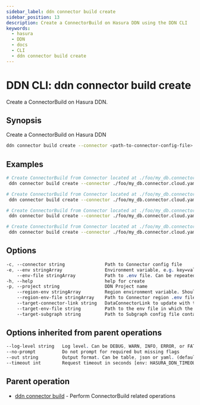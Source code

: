 ```yaml
---
sidebar_label: ddn connector build create
sidebar_position: 13
description: Create a ConnectorBuild on Hasura DDN using the DDN CLI
keywords:
  - hasura
  - DDN
  - docs
  - CLI
  - ddn connector build create
---
```


# DDN CLI: ddn connector build create

Create a ConnectorBuild on Hasura DDN.

## Synopsis

Create a ConnectorBuild on Hasura DDN

```bash
ddn connector build create --connector <path-to-connector-config-file> [flags]
```

## Examples

```bash
# Create ConnectorBuild from Connector located at ./foo/my_db.connector.cloud.yaml
 ddn connector build create --connector ./foo/my_db.connector.cloud.yaml --project pet-lion-2649

# Create ConnectorBuild from Connector located at ./foo/my_db.connector.cloud.yaml with global and regional environment variables
 ddn connector build create --connector ./foo/my_db.connector.cloud.yaml --env key1=val1 --region-env gcp-europe-west1:key2=val2

# Create ConnectorBuild from Connector located at ./foo/my_db.connector.cloud.yaml with global and regional environment variable files
 ddn connector build create --connector ./foo/my_db.connector.cloud.yaml --env-file ./env --region-env-file gcp-europe-west1:./region-1/.env

# Create ConnectorBuild from Connector located at ./foo/my_db.connector.cloud.yaml and update schema of DataConnectorLink "mydb"
 ddn connector build create --connector ./foo/my_db.connector.cloud.yaml --target-connector-link mydb --target-subgraph ./subgraph.yaml --project pet-lion-2649
```

## Options

```sass
-c, --connector string               Path to Connector config file
-e, --env stringArray                Environment variable, e.g. key=val. Can be repeated to provide multiple env vars
    --env-file stringArray           Path to .env file. Can be repeated to provide multiple env files
-h, --help                           help for create
-p, --project string                 DDN Project name
    --region-env stringArray         Region environment variable. Should be prefixed with the region followed by a colon e.g. "gcp-asia-south1:key=val". Can be repeated to provide multiple region env vars
    --region-env-file stringArray    Path to Connector region .env file. Should be prefixed with the region followed by a colon e.g. "gcp-asia-south1:./region2/.env". Can be repeated to provide multiple region env files
    --target-connector-link string   DataConnectorLink to update with the schema from the ConnectorBuild
    --target-env-file string         Path to the env file in which the Build URLs should be updated in
    --target-subgraph string         Path to Subgraph config file containing target DataConnectorLink
```

## Options inherited from parent operations

```sass
--log-level string   Log level. Can be DEBUG, WARN, INFO, ERROR, or FATAL. (default "INFO")
--no-prompt          Do not prompt for required but missing flags
--out string         Output format. Can be table, json or yaml. (default "table")
--timeout int        Request timeout in seconds [env: HASURA_DDN_TIMEOUT] (default 100)
```

## Parent operation

- [ddn connector build](/cli/commands/ddn_connector_build) - Perform ConnectorBuild related operations
